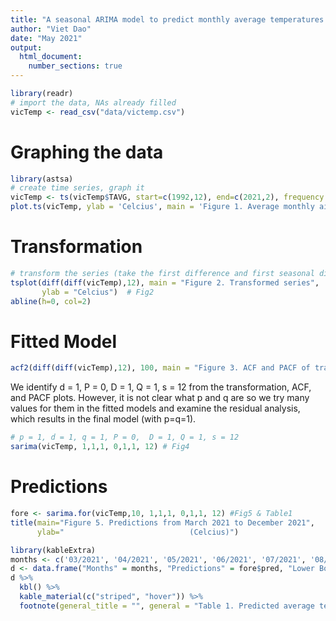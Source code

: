 ```yaml
---
title: "A seasonal ARIMA model to predict monthly average temperatures in Victoria, BC"
author: "Viet Dao"
date: "May 2021"
output: 
  html_document:
    number_sections: true
---
```


```r
library(readr)
# import the data, NAs already filled
vicTemp <- read_csv("data/victemp.csv")
```

# Graphing the data
```r
library(astsa)
# create time series, graph it
vicTemp <- ts(vicTemp$TAVG, start=c(1992,12), end=c(2021,2), frequency = 12) 
plot.ts(vicTemp, ylab = 'Celcius', main = 'Figure 1. Average monthly air temperatures in Victoria') # Fig1
```

# Transformation
```r
# transform the series (take the first difference and first seasonal difference)
tsplot(diff(diff(vicTemp),12), main = "Figure 2. Transformed series", 
       ylab = "Celcius")  # Fig2
abline(h=0, col=2)
```

# Fitted Model
```r
acf2(diff(diff(vicTemp),12), 100, main = "Figure 3. ACF and PACF of transformed series") # Fig3
```

We identify d = 1, P = 0, D = 1, Q = 1, s = 12 from the transformation, ACF, and PACF plots. However, it is not clear what p and q are so we try many values for them in the fitted models and examine the residual analysis, which results in the final model (with p=q=1).

```r
# p = 1, d = 1, q = 1, P = 0,  D = 1, Q = 1, s = 12
sarima(vicTemp, 1,1,1, 0,1,1, 12) # Fig4
```

# Predictions
```r
fore <- sarima.for(vicTemp,10, 1,1,1, 0,1,1, 12) #Fig5 & Table1
title(main="Figure 5. Predictions from March 2021 to December 2021", 
      ylab="                            (Celcius)")
```

```r
library(kableExtra)
months <- c('03/2021', '04/2021', '05/2021', '06/2021', '07/2021', '08/2021', '09/2021', '10/2021', '11/2021', '12/2021')
d <- data.frame("Months" = months, "Predictions" = fore$pred, "Lower Bound" = fore$pred - 1.96*fore$se, "Upper Bound" = fore$pred - 1.96*fore$se)
d %>%
  kbl() %>%
  kable_material(c("striped", "hover")) %>%
  footnote(general_title = "", general = "Table 1. Predicted average temperatures for the next 10 monhts.") #Table1
```